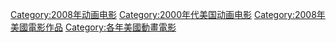 {{Year by category
|m=2
|c=0
|d=0
|y=8
|cat=美国动画电影
|sortkey=美国动画
|parent=2008年动画电影
|subcat=2000年代美國動畫電影
}}

[[Category:2008年动画电影|Category:2008年动画电影]]
[[Category:2000年代美国动画电影|Category:2000年代美国动画电影]]
[[Category:2008年美國電影作品|Category:2008年美國電影作品]]
[[Category:各年美國動畫電影|Category:各年美國動畫電影]]